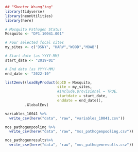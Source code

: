 ```r
## "Skeeter Wrangling"
library(tidyverse)
library(neonUtilities)
library(here)
```

```r
# Mosquito Pathogen Status
Mosquito <- "DP1.10041.001"

# Four selected focal sites
my_sites <- c("DSNY", "HARV","WOOD","MOAB")

# Start date (as YYYY-MM)
start_date <- "2019-01"

# End date (as YYYY-MM)
end_date <- "2022-10"
```

```r
list2env((loadByProduct(dpID = Mosquito, 
                        site = my_sites, 
                        #include.provisional = TRUE,
                        startdate = start_date,
                        enddate = end_date)),
         .GlobalEnv)
```

```r
variables_10041 %>% 
  write_csv(here("data", "raw", "variables_10041.csv"))

```

```r
mos_pathogenpooling %>% 
  write_csv(here("data", "raw", "mos_pathogenpooling.csv"))

```

```r
mos_pathogenresults%>% 
  write_csv(here("data", "raw", "mos_pathogenresults.csv"))

```
      



